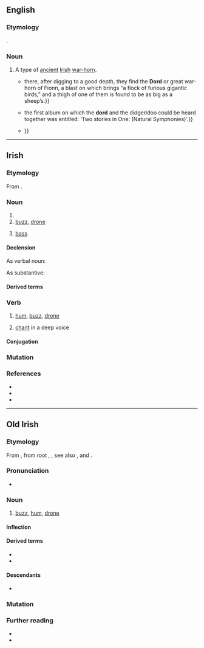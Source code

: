 {{also|dörd}}
==English==
{{wikipedia|Dord|mul=Dord (instrument)}}

===Etymology===
{{bor+|en|ga|dord||buzz, drone; dord}}.

===Noun===
{{en-noun}}

# {{lb|en|music}} A type of [[ancient]] [[Irish]] [[war-horn]].
#* {{quote-journal|en|year=1869|title=Folk-lore: Myths and Tales of Various Peoples|journal=The London Quarterly & Holborn Review|volume=31|pages=62–63|pageurl=https://books.google.co.uk/books?id=6HFPAQAAMAAJ&pg=PA62|text={{...}} there, after digging to a good depth, they find the '''Dord''' or great war-horn of Fionn, a blast on which brings “a flock of furious gigantic birds,” and a thigh of one of them is found to be as big as a sheep’s.}}
#* {{quote-book|en|year=1994|author=Dirk Schellberg|title=Didgeridoo: Ritual Origins and Playing Techniques|isbn=9789074597135|page=46|pageurl=https://books.google.co.uk/books?id=hnOOqh6BdYIC&pg=PA46|text={{...}} the first album on which the '''dord''' and the didgeridoo could be heard together was entitled: ‘Two stories in One: (Natural Symphonies)’.}}
#* {{quote-book|en|year=2002|author=Philip Carr-Gomm|title=Druid Mysteries: Ancient Wisdom for the 21st Century|isbn=9780712661102|page=64|pageurl=https://books.google.co.uk/books?id=ktljGE0ceJkC&pg=PA64|text=The '''dord''', a form of horn with a sound like the Australian Aborigine’s didgeridoo, was clearly a sacred instrument of the Bronze Age {{...}}}}

{{C|en|Musical instruments}}
{{cln|en|ghost words}}

----

==Irish==

===Etymology===
From {{inh|ga|sga|dord|t=buzzing, humming, droning, intoning}}.

===Noun===
{{ga-noun|m|doird|doird|vngen=dordta}}

# {{verbal noun of|ga|dord}}
# [[buzz]], [[drone]]
# {{lb|ga|music}} [[bass]]

====Declension====
;As verbal noun:
{{ga-decl-m-irreg-nopl|d|ord|ordta}}
;As substantive:
{{ga-decl-m1|d|ord|oird}}

====Derived terms====
{{der4|ga
|andord<t:drone, chant>
|dordfhocal<t:buzzword>
|dord figiúrtha<t:figured bass>
|dord-druma<t:bass drum>
|dordeochair<t:bass clef>
|dordghuth<t:bass voice>
|dordlíne<t:bassline>
|dordóir<t:bassist>
|dordveidhil<t:cello>
|dordveidhlín<t:bass fiddle>
|fodhord<t:subdued murmur; backbiting>
|fo-dhordaire<t:subwoofer>
|olldord<t:double bass, contrabass>
}}

===Verb===
{{ga-verb|pres=~ann|fut=~faidh|vn=~|pp=~ta}}

# {{lb|ga|intransitive}} [[hum]], [[buzz]], [[drone]]
# {{lb|ga|intransitive}} [[chant]] in a deep voice

====Conjugation====
{{ga-conj-1a|d|or|d|broad}}

===Mutation===
{{ga-mut}}

===References===
* {{R:ga:Ó Dónaill}}
* {{R:ga:EID}}
* {{R:ga:NEID}}

----

==Old Irish==

===Etymology===
From {{inh|sga|cel-pro|*dor-d-}}, from {{onomatopoeic|sga|title=imitative}} {{der|sga|ine-pro|-}} root {{m|ine-pro|*dʰer-}}, {{m|ine-pro|*dʰrēn-||drone; to murmur}}, see also {{cog|en|drone}}, {{m|en|dor}} and {{cog|grc|θρῆνος||dirge, lament}}.

===Pronunciation===
* {{IPA|sga|[dor͈d]}}

===Noun===
{{sga-noun|m|duird}}

# [[buzz]], [[hum]], [[drone]]

====Inflection====
{{sga-decl-o-masc|n=s|duird}}

====Derived terms====
* {{l|sga|dordaid}}
* {{l|sga|fodord}}

====Descendants====
* {{desc|ga|dord}}

===Mutation===
{{sga-mutation|d|ord}}

===Further reading===
* {{R:DIL|18319}}
* {{R:cy:GPC|dwrdd}}